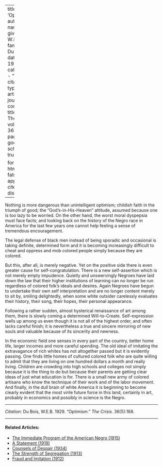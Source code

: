
---
title: 'Optimism'
author:
  - name:
      given: W.E.B.
      family: Du Bois
date: May 1929
categories: 
  - ""
citation: 
  type: article-journal
  container-title: The Crisis
  volume: 36
  issue: 5
  page: 168
google-scholar: true

format:
  html:
    toc: false
    appendix-cite-as: display
---


Nothing is more dangerous than unintelligent optimism; childish faith in the triumph of good; the "God's-in-His-Heaven" attitude, assumed because one is too lazy to be worried. On the other hand, the worst moral dyspepsia must face facts; and looking back on the history of the Negro race in America for the last few years one cannot help feeling a sense of tremendous encouragement.

The legal defense of black men instead of being sporadic and occasional is taking definite, determined form and it is becoming increasingly difficult to cheat and oppress and mob colored people simply because they are colored.

But this, after all, is merely negative. Yet on the positive side there is even greater cause for self-congratulation. There is a new self-assertion which is not merely empty impudence. Quietly and unswervingly Negroes have laid down the law that their higher institutions of learning can no longer be run regardless of colored folk's ideals and desires. Again Negroes have begun to undertake their own self interpretation and are no longer content merely to sit by, smiling delightedly, when some white outsider carelessly evaluates their history, their song, their hopes, their personal appearance.

Following a rather sudden, almost hysterical renaissance of art among them, there is slowly coming a determined Will-to-Create. Self-expression wells up among us even though it is not all of the highest order, and often lacks careful finish; it is nevertheless a true and sincere mirroring of new souls and valuable because of its sincerity and newness.

In the economic field one senses in every part of the country, better home life, larger incomes and more careful spending. The old ideal of imitating the extravagance of rich whites has not altogether passed but it is evidently passing. One finds little homes of cultured colored folk who are quite willing to admit that they are living on one hundred dollars a month and really living. Children are crowding into high schools and colleges not simply because it is the thing to do but because their parents are getting clear ideas of just what education is for. There is a small new army of colored artisans who know the technique of their work and of the labor movement. And finally, in the dull brain of white America it is beginning to become clearly evident that the most virile future force in this land, certainly in art, probably in economics and possibly in science is the Negro.

_____

*Citation:* Du Bois, W.E.B. 1929. "Optimism." *The Crisis*. 36(5):168.
<!-- Similar articles start here -->

<hr>
#### Related Articles:

* [The Immediate Program of the  American Negro (1915)](/Volumes/09/06/immediate_program.html)
* [A Statement (1919)](/Volumes/19/01/statement.html)
* [Counsels of Despair (1934)](/Volumes/41/06/counsels_of_despair.html)
* [The Strength of Segregation (1913)](/Volumes/07/03/strength_of_segregation.html)
* [Fraud and Imitation (1912)](/Volumes/04/03/fraud_and_imitation.html)

<!-- Similar articles end here -->